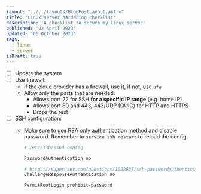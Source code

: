 ```yaml
---
layout: "../../layouts/BlogPostLayout.astro"
title: "Linux server hardening checklist"
description: 'A checklist to secure my linux server'
published: '02 April 2023'
updated: '06 October 2023'
tags:
  - linux
  - server
isDraft: true
---
```


- [ ] Update the system
- [ ] Use firewall:
	- If the cloud provider has a firewall, use it, if not, use `ufw`
	- Allow only the ports that are needed:
		- Allows port 22 for SSH **for a specific IP range** (e.g. home IP)
		- Allows port 80 and 443, 443/UDP (QUIC) for HTTP and HTTPS
		- Drops the rest
- [ ] SSH configuration:
	- 	Make sure to use RSA only authentication method and disable password.
		Remember to `service ssh restart` to reload the config.

		```sh
		# /etc/ssh/sshd_config

		PasswordAuthentication no

		# https://superuser.com/questions/1022637/ssh-passwordauthentication-no-has-no-effect
		ChallengeResponseAuthentication no

		PermitRootLogin prohibit-password
		```
